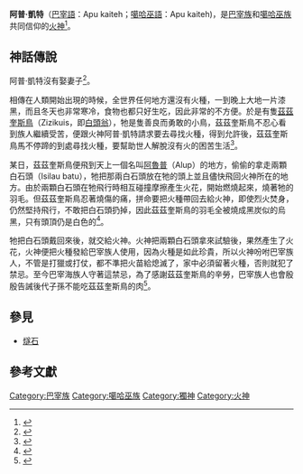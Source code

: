 {{expert|subject=臺灣原住民族}}

'''阿普·凱特'''（[[巴宰語|巴宰語]]：Apu kaiteh；[[噶哈巫語|噶哈巫語]]：Apu kaiteh)，是[[巴宰族|巴宰族]]和[[噶哈巫族|噶哈巫族]]共同信仰的[[火神|火神]]<ref name="在地發聲‧我是噶哈巫系列演講：噶哈巫的多元信仰">{{cite web|author=[[潘寶鳳|潘寶鳳]]、[[潘應玉|潘應玉]] |title=在地發聲‧我是噶哈巫系列演講：噶哈巫的多元信仰 |url=https://tiprc.apc.gov.tw/blog_wp/?p=14560 |publisher=[[臺灣原住民族圖書資訊中心|臺灣原住民族圖書資訊中心]] |work=[[中華民國原住民族委員會|中華民國原住民族委員會]] |accessdate=2017-11-15 }}</ref>。

== 神話傳說 ==
阿普·凱特沒有娶妻子<ref name="屏東縣泰山國小100學年度第一學期五年級平埔課程教學計畫">{{cite web|author=[[楊茜評|楊茜評]] |url=http://www.loxa.edu.tw/schoolweb/view/index.php?WebID=794&schnum=134642&MainType=0&SubType=103&MainMenuId=52018&SubMenuId=52022&NowMainId=52018&NowSubId=52022 |title=《屏東縣泰山國小100學年度第一學期五年級平埔課程教學計畫》 |publisher= |work=[[屏東縣高樹鄉泰山國民小學|屏東縣高樹鄉泰山國民小學]] |accessdate=2011 }}</ref>。

相傳在人類開始出現的時候，全世界任何地方還沒有火種，一到晚上大地一片漆黑，而且冬天也非常寒冷，食物也都只好生吃，因此非常的不方便。於是有隻[[茲茲奎斯鳥|茲茲奎斯鳥]]（Zizikuis，即[[白頭翁|白頭翁]]），牠是隻善良而勇敢的小鳥，茲茲奎斯鳥不忍心看到族人繼續受苦，便跟火神阿普·凱特請求要去尋找火種，得到允許後，茲茲奎斯鳥馬不停蹄的到處尋找火種，要幫助世人解脫沒有火的困苦生活<ref name="噶哈巫傳統文化豐年祭">{{cite web|author=[[守城部落|守城部落]]（Suwanlukus）|url=https://www.taiwantt.org.tw/tw/index.php?option=com_content&task=view&id=6060&Itemid=57 |title=《噶哈巫傳統文化豐年祭》 |publisher= |work=[[臺灣大地文教基金會|臺灣大地文教基金會]] |accessdate=2012-11-18 }}</ref>。

某日，茲茲奎斯鳥便飛到天上一個名叫[[阿魯普|阿魯普]]（Alup）的地方，偷偷的拿走兩顆白石頭（Isilau batu），牠把那兩白石頭放在牠的頭上並且儘快飛回火神所在的地方。由於兩顆白石頭在牠飛行時相互碰撞摩擦產生火花，開始燃燒起來，燒著牠的羽毛。但茲茲奎斯鳥忍著燒傷的痛，拼命要把火種帶回去給火神，即使烈火焚身，仍然堅持飛行，不敢把白石頭扔掉，因此茲茲奎斯鳥的羽毛全被燒成黑炭似的烏黑，只有頭頂仍是白色的<ref name="重修臺灣省通志‧卷三－住民志、同胄篇(第二冊)">{{cite book |author=[[許木柱|許木柱]]、[[李壬癸|李壬癸]]、[[楊翎|楊翎]]、[[王長華|王長華]]、[[詹琪芬|詹琪芬]]、[[潘英海|潘英海]] |title=《重修臺灣省通志‧卷三－住民志、同胄篇(第二冊)》 |url=https://www.govbooks.com.tw/books/63058 |publisher=[[國史館臺灣文獻館|國史館臺灣文獻館]] |year=1995-05 |isbn=9789570049954 }}</ref>。

牠把白石頭戴回來後，就交給火神。火神把兩顆白石頭拿來試驗後，果然產生了火花，火神便把火種發給巴宰族人使用，因為火種是如此珍貴，所以火神吩咐巴宰族人，不管是打獵或打仗，都不準把火苗給熄滅了，家中必須留著火種，否則就犯了禁忌。至今巴宰海族人守著這禁忌，為了感謝茲茲奎斯鳥的辛勞，巴宰族人也會殷殷告誡後代子孫不能吃茲茲奎斯鳥的肉<ref name="從歷史足跡看巴宰族岸理社之宗教變遷:以埔里愛蘭地區的基督教化為例">{{cite web|author=[[姚嘉音|姚嘉音]] |url=http://nccur.lib.nccu.edu.tw/bitstream/140.119/33553/7 |title=《從歷史足跡看巴宰族岸理社之宗教變遷:以埔里愛蘭地區的基督教化為例》 |publisher=[[政大機構典藏|政大機構典藏]] |work=[[國立政治大學|國立政治大學]] |accessdate=2007-09-17 }}</ref>。

== 參見 ==
*[[燧石|燧石]]

== 參考文獻 ==
{{reflist}}

[[Category:巴宰族|Category:巴宰族]]
[[Category:噶哈巫族|Category:噶哈巫族]]
[[Category:獨神|Category:獨神]]
[[Category:火神|Category:火神]]